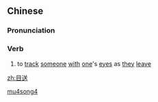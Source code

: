 ==Chinese==
{{zh-forms}}

===Pronunciation===
{{zh-pron
|m=mùsòng
|c=muk6 sung3
|cat=v
}}

===Verb===
{{zh-verb}}

# {{lb|zh|literary}} to [[track]] [[someone]] [[with]] [[one]]'s [[eyes]] as [[they]] [[leave]]

[[Category:Mandarin literary terms|mu4song4]]

[[zh:目送]]